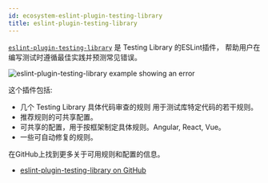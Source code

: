 ```yaml
---
id: ecosystem-eslint-plugin-testing-library
title: eslint-plugin-testing-library
---
```


[`eslint-plugin-testing-library`][gh] 是 Testing Library 的ESLint插件，
帮助用户在编写测试时遵循最佳实践并预测常见错误。

![eslint-plugin-testing-library example showing an error](/img/eslint-plugin-screenshot.png)

这个插件包括:

- 几个 Testing Library 具体代码审查的规则 用于测试库特定代码的若干规则。
- 推荐规则的可共享配置。
- 可共享的配置，用于按框架制定具体规则。Angular, React, Vue。
- 一些可自动修复的规则。

在GitHub上找到更多关于可用规则和配置的信息。

- [eslint-plugin-testing-library on GitHub][gh]

[gh]: https://github.com/testing-library/eslint-plugin-testing-library
